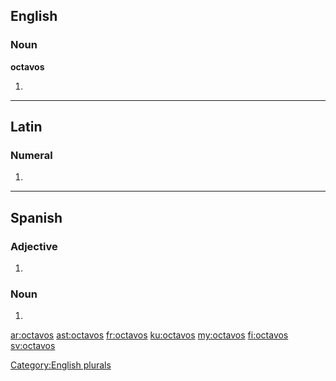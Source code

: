 ==English==

===Noun===
'''octavos'''

# {{plural of|octavo}}

[[Category:English plurals]]

----

==Latin==

===Numeral===
{{la-num-form|octavōs}}

# {{inflection of|octavus||acc|m|p|lang=la}}

----

==Spanish==

===Adjective===
{{head|es|adjective form|g=m-p}}

# {{masculine plural of|octavo|lang=es}}

===Noun===
{{head|es|noun form|g=m-p}}

# {{plural of|nocat=1|octavo|lang=es}}

[[ar:octavos]]
[[ast:octavos]]
[[fr:octavos]]
[[ku:octavos]]
[[my:octavos]]
[[fi:octavos]]
[[sv:octavos]]